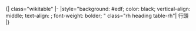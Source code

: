 <noinclude>{| class="wikitable"
|-
|</noinclude>style="background: #edf; color: black; vertical-align: middle; text-align: {{{align|left}}}; font-weight: bolder; {{{style|}}}" class="rh heading table-rh"<noinclude>| 行頭
|}
{{documentation}}
</noinclude>